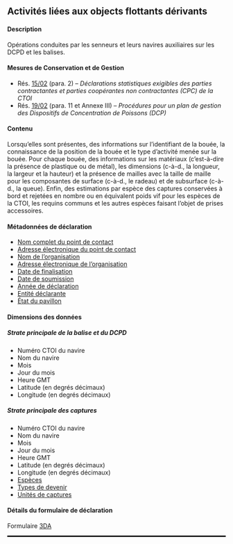 ## Activités liées aux objects flottants dérivants {#DA}

#### Description

Opérations conduites par les senneurs et leurs navires auxiliaires  sur les DCPD et les balises.

#### Mesures de Conservation et de Gestion

- Rés. [15/02](https://iotc.org/fr/mcg/r%C3%A9solution-1502-d%C3%A9clarations-statistiques-exigibles-des-parties-contractantes-et-parties) (para. 2) -- _Déclarations statistiques exigibles des parties contractantes et parties coopérantes non contractantes (CPC) de la CTOI_
- Rés. [19/02](https://iotc.org/fr/mcg/r%C3%A9solution-1902-proc%C3%A9dures-pour-un-plan-de-gestion-des-dispositifs-de-concentration-de-poissons) (para. 11 et Annexe III) -- _Procédures pour un plan de gestion des Dispositifs de Concentration de Poissons (DCP)_

#### Contenu

Lorsqu'elles sont présentes, des informations sur l'identifiant de la bouée, la connaissance de la position de la bouée et le type d'activité menée sur la bouée. Pour chaque bouée, des informations sur les matériaux (c'est-à-dire la présence de plastique ou de métal), les dimensions (c-à-d., la longueur, la largeur et la hauteur) et la présence de mailles avec la taille de maille pour les composantes de surface (c-à-d., le radeau) et de subsurface (c-à-d., la queue). Enfin, des estimations par espèce des captures conservées à bord et rejetées en nombre ou en équivalent poids vif pour les espèces de la CTOI, les requins communs et les autres espèces faisant l'objet de prises accessoires.

#### Métadonnées de déclaration

- [Nom complet du point de contact](#fcname)
- [Adresse électronique du point de contact](#fcemail)
- [Nom de l'organisation](#orgname)
- [Adresse électronique de l'organisation](#orgemail)
- [Date de finalisation](#findate)
- [Date de soumission](#subdate)
- [Année de déclaration](#repyear)
- [Entité déclarante](#repentity)
- [État du pavillon](#repflagstate)

#### Dimensions des données

##### Strate principale de la balise et du DCPD

- Numéro CTOI du navire
- Nom du navire
- Mois
- Jour du mois
- Heure GMT 
- Latitude (en degrés décimaux)
- Longitude (en degrés décimaux)

##### Strate principale des captures

- Numéro CTOI du navire
- Nom du navire
- Mois
- Jour du mois
- Heure GMT 
- Latitude (en degrés décimaux)
- Longitude (en degrés décimaux)
- [Espèces](../domain/biological/#allSpecies)
- [Types de devenir](../domain/biological/#typesOfFate)
- [Unités de captures](../domain/fisheries/#catchUnits)

#### Détails du formulaire de déclaration

Formulaire [3DA](../forms/#Form_3DA)

<hr style="border:1.5px solid black">

